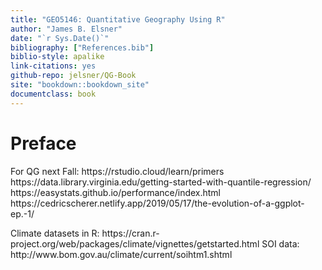 ```yaml
---
title: "GEO5146: Quantitative Geography Using R"
author: "James B. Elsner"
date: "`r Sys.Date()`"
bibliography: ["References.bib"]
biblio-style: apalike
link-citations: yes
github-repo: jelsner/QG-Book
site: "bookdown::bookdown_site"
documentclass: book
---
```


# Preface {-}

For QG next Fall: 
https://rstudio.cloud/learn/primers
https://data.library.virginia.edu/getting-started-with-quantile-regression/
https://easystats.github.io/performance/index.html
https://cedricscherer.netlify.app/2019/05/17/the-evolution-of-a-ggplot-ep.-1/

Climate datasets in R: 
https://cran.r-project.org/web/packages/climate/vignettes/getstarted.html
SOI data: http://www.bom.gov.au/climate/current/soihtm1.shtml
